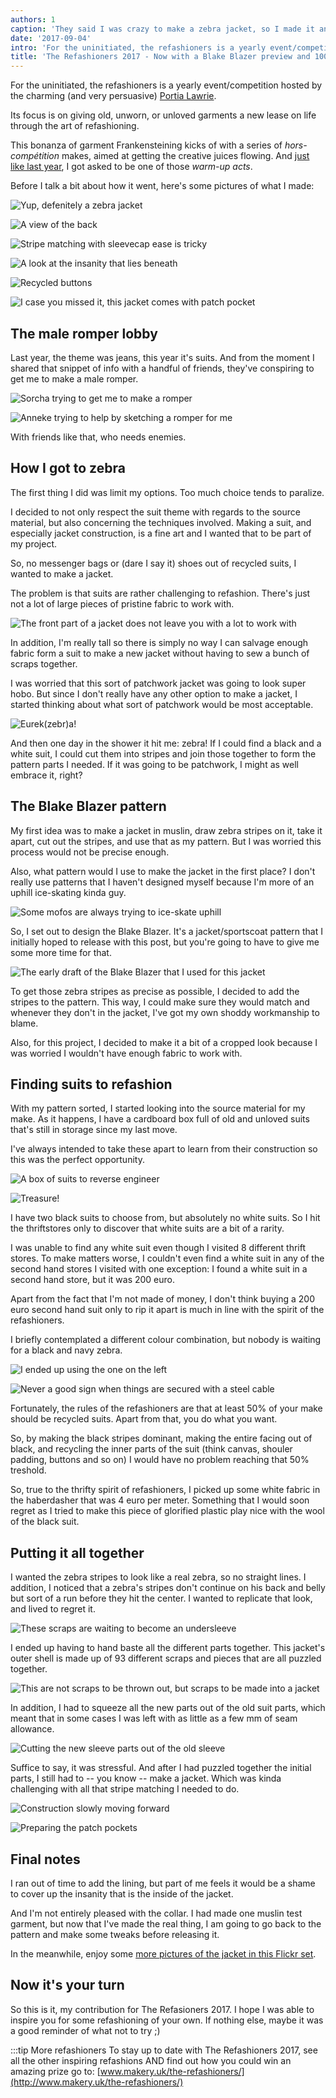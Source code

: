 ```yaml
---
authors: 1
caption: 'They said I was crazy to make a zebra jacket, so I made it anyway. And it sank into the swamp.'
date: '2017-09-04'
intro: 'For the uninitiated, the refashioners is a yearly event/competition hosted by the charming (and very persuasive) Portia Lawrie .'
title: 'The Refashioners 2017 - Now with a Blake Blazer preview and 100% more zebra'
---
```


For the uninitiated, the refashioners is a yearly event/competition hosted by
the charming (and very persuasive) [Portia Lawrie](http://www.makery.uk/).

Its focus is on giving old, unworn, or unloved garments a new lease on life
through the art of refashioning.

<!-- truncate -->

This bonanza of garment Frankensteining kicks of with a series of
_hors-comp&eacute;tition_ makes, aimed at getting the creative juices flowing.
And [just like last
year](http://www.makery.uk/2016/08/the-refashioners-2016-joost/), I got asked
to be one of those _warm-up acts_.

Before I talk a bit about how it went, here's some pictures of what I made:

![Yup, defenitely a zebra
jacket](https://posts.freesewing.org/uploads/zebra1_f856635d39.jpg)

![A view of the
back](https://posts.freesewing.org/uploads/zebra2_c1df8979c5.jpg)

![Stripe matching with sleevecap ease is
tricky](https://posts.freesewing.org/uploads/zebra3_db4d55ad19.jpg)

![A look at the insanity that lies
beneath](https://posts.freesewing.org/uploads/zebra4_154c70b269.jpg)

![Recycled buttons](https://posts.freesewing.org/uploads/zebra5_139563ceb2.jpg)

![I case you missed it, this jacket comes with patch
pocket](https://posts.freesewing.org/uploads/zebra6_34df45c31e.jpg)

## The male romper lobby

Last year, the theme was jeans, this year it's suits. And from the moment I
shared that snippet of info with a handful of friends, they've conspiring to
get me to make a male romper.

![Sorcha trying to get me to make a
romper](https://posts.freesewing.org/uploads/romper_chat_6cf0df4477.png)

![Anneke trying to help by sketching a romper for
me](https://posts.freesewing.org/uploads/romper_sketch_09c8005525.jpg)

With friends like that, who needs enemies.

## How I got to zebra

The first thing I did was limit my options. Too much choice tends to paralize.

I decided to not only respect the suit theme with regards to the source
material, but also concerning the techniques involved. Making a suit, and
especially jacket construction, is a fine art and I wanted that to be part of
my project.

So, no messenger bags or (dare I say it) shoes out of recycled suits, I wanted
to make a jacket.

The problem is that suits are rather challenging to refashion. There's just not
a lot of large pieces of pristine fabric to work with.

![The front part of a jacket does not leave you with a lot to work
with](https://posts.freesewing.org/uploads/front_part_4401c51b7b.jpg)

In addition, I'm really tall so there is simply no way I can salvage enough
fabric form a suit to make a new jacket without having to sew a bunch of scraps
together.

I was worried that this sort of patchwork jacket was going to look super hobo.
But since I don't really have any other option to make a jacket, I started
thinking about what sort of patchwork would be most acceptable.

![Eurek(zebr)a!](https://posts.freesewing.org/uploads/real_zebra_b1decba3b1.jpg)

And then one day in the shower it hit me: zebra! If I could find a black and a
white suit, I could cut them into stripes and join those together to form the
pattern parts I needed. If it was going to be patchwork, I might as well
embrace it, right?

## The Blake Blazer pattern

My first idea was to make a jacket in muslin, draw zebra stripes on it, take it
apart, cut out the stripes, and use that as my pattern. But I was worried this
process would not be precise enough.

Also, what pattern would I use to make the jacket in the first place? I don't
really use patterns that I haven't designed myself because I'm more of an
uphill ice-skating kinda guy.

![Some mofos are always trying to ice-skate
uphill](https://posts.freesewing.org/uploads/ice_skating_uphill_80ab69e9bd.gif)

So, I set out to design the Blake Blazer. It's a jacket/sportscoat pattern that
I initially hoped to release with this post, but you're going to have to give
me some more time for that.

![The early draft of the Blake Blazer that I used for this
jacket](https://posts.freesewing.org/uploads/blake_f3e813a99d.svg)

To get those zebra stripes as precise as possible, I decided to add the stripes
to the pattern. This way, I could make sure they would match and whenever they
don't in the jacket, I've got my own shoddy workmanship to blame.

Also, for this project, I decided to make it a bit of a cropped look because I
was worried I wouldn't have enough fabric to work with.

## Finding suits to refashion

With my pattern sorted, I started looking into the source material for my make.
As it happens, I have a cardboard box full of old and unloved suits that's
still in storage since my last move.

I've always intended to take these apart to learn from their construction so
this was the perfect opportunity.

![A box of suits to reverse
engineer](https://posts.freesewing.org/uploads/suits_box_434d198619.jpg)

![Treasure!](https://posts.freesewing.org/uploads/suits_inside_0637374422.jpg)

I have two black suits to choose from, but absolutely no white suits. So I hit
the thriftstores only to discover that white suits are a bit of a rarity.

I was unable to find any white suit even though I visited 8 different thrift
stores. To make matters worse, I couldn't even find a white suit in any of the
second hand stores I visited with one exception: I found a white suit in a
second hand store, but it was 200 euro.

Apart from the fact that I'm not made of money, I don't think buying a 200 euro
second hand suit only to rip it apart is much in line with the spirit of the
refashioners.

I briefly contemplated a different colour combination, but nobody is waiting
for a black and navy zebra.

![I ended up using the one on the
left](https://posts.freesewing.org/uploads/suits_black_53828cb3ec.jpg)

![Never a good sign when things are secured with a steel
cable](https://posts.freesewing.org/uploads/suits_white_c02d4bf0c8.jpg)

Fortunately, the rules of the refashioners are that at least 50% of your make
should be recycled suits. Apart from that, you do what you want.

So, by making the black stripes dominant, making the entire facing out of
black, and recycling the inner parts of the suit (think canvas, shouler
padding, buttons and so on) I would have no problem reaching that 50% treshold.

So, true to the thrifty spirit of refashioners, I picked up some white fabric
in the haberdasher that was 4 euro per meter. Something that I would soon
regret as I tried to make this piece of glorified plastic play nice with the
wool of the black suit.

## Putting it all together

I wanted the zebra stripes to look like a real zebra, so no straight lines. I
addition, I noticed that a zebra's stripes don't continue on his back and belly
but sort of a run before they hit the center. I wanted to replicate that look,
and lived to regret it.

![These scraps are waiting to become an
undersleeve](https://posts.freesewing.org/uploads/sleeve_parts_052a369ca4.jpg)

I ended up having to hand baste all the different parts together. This jacket's
outer shell is made up of 93 different scraps and pieces that are all puzzled
together.

![This are not scraps to be thrown out, but scraps to be made into a
jacket](https://posts.freesewing.org/uploads/scraps_412f72f0f2.jpg)

In addition, I had to squeeze all the new parts out of the old suit parts,
which meant that in some cases I was left with as little as a few mm of seam
allowance.

![Cutting the new sleeve parts out of the old
sleeve](https://posts.freesewing.org/uploads/sleeve_2fd77b450d.jpg)

Suffice to say, it was stressful. And after I had puzzled together the initial
parts, I still had to -- you know -- make a jacket. Which was kinda
challenging with all that stripe matching I needed to do.

![Construction slowly moving
forward](https://posts.freesewing.org/uploads/front_9821526627.jpg)

![Preparing the patch
pockets](https://posts.freesewing.org/uploads/pocket_db7596902d.jpg)

## Final notes

I ran out of time to add the lining, but part of me feels it would be a shame
to cover up the insanity that is the inside of the jacket.

And I'm not entirely pleased with the collar. I had made one muslin test
garment, but now that I've made the real thing, I am going to go back to the
pattern and make some tweaks before releasing it.

In the meanwhile, enjoy some [more pictures of the jacket in this Flickr
set](https://www.flickr.com/photos/__niki__/albums/72157684742893052).

## Now it's your turn

So this is it, my contribution for The Refasioners 2017. I hope I was able to
inspire you for some refashioning of your own. If nothing else, maybe it was a
good reminder of what not to try ;)

:::tip More refashioners
To stay up to date with The Refashioners 2017, see
all the other inspiring refashions AND find out how you could win an amazing
prize go to:
[www.makery.uk/the-refashioners/](http://www.makery.uk/the-refashioners/)
